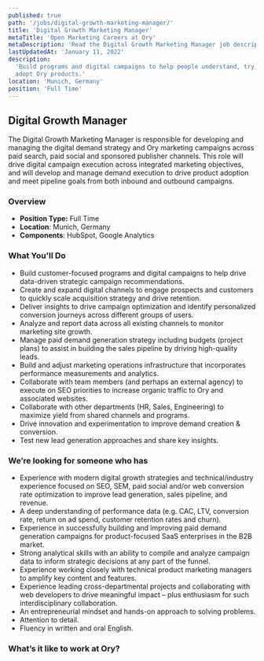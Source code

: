 ```yaml
---
published: true
path: '/jobs/digital-growth-marketing-manager/'
title: 'Digital Growth Marketing Manager'
metaTitle: 'Open Marketing Careers at Ory'
metaDescription: 'Read the Digital Growth Marketing Manager job description.'
lastUpdatedAt: 'January 11, 2022'
description:
  'Build programs and digital campaigns to help people understand, try, and
  adopt Ory products.'
location: 'Munich, Germany'
position: 'Full Time'
---
```



## Digital Growth Manager

<About />

The Digital Growth Marketing Manager is responsible for developing and managing
the digital demand strategy and Ory marketing campaigns across paid search, paid
social and sponsored publisher channels. This role will drive digital campaign
execution across integrated marketing objectives, and will develop and manage
demand execution to drive product adoption and meet pipeline goals from both
inbound and outbound campaigns.

### Overview

- **Position Type:** Full Time
- **Location**: Munich, Germany
- **Components**: HubSpot, Google Analytics

### What You'll Do

- Build customer-focused programs and digital campaigns to help drive
  data-driven strategic campaign recommendations.
- Create and expand digital channels to engage prospects and customers to
  quickly scale acquisition strategy and drive retention.
- Deliver insights to drive campaign optimization and identify personalized
  conversion journeys across different groups of users.
- Analyze and report data across all existing channels to monitor marketing site
  growth.
- Manage paid demand generation strategy including budgets (project plans) to
  assist in building the sales pipeline by driving high-quality leads.
- Build and adjust marketing operations infrastructure that incorporates
  performance measurements and analytics.
- Collaborate with team members (and perhaps an external agency) to execute on
  SEO priorities to increase organic traffic to Ory and associated
  websites.
- Collaborate with other departments (HR, Sales, Engineering) to maximize yield
  from shared channels and programs.
- Drive innovation and experimentation to improve demand creation & conversion.
- Test new lead generation approaches and share key insights.

### We’re looking for someone who has

- Experience with modern digital growth strategies and technical/industry
  experience focused on SEO, SEM, paid social and/or web conversion rate
  optimization to improve lead generation, sales pipeline, and revenue.
- A deep understanding of performance data (e.g. CAC, LTV, conversion rate,
  return on ad spend, customer retention rates and churn).
- Experience in successfully building and improving paid demand generation
  campaigns for product-focused SaaS enterprises in the B2B market.
- Strong analytical skills with an ability to compile and analyze campaign data
  to inform strategic decisions at any part of the funnel.
- Experience working closely with technical product marketing managers to
  amplify key content and features.
- Experience leading cross-departmental projects and collaborating with web
  developers to drive meaningful impact – plus enthusiasm for such interdisciplinary collaboration. 
- An entrepreneurial mindset and hands-on approach to solving problems. 
- Attention to detail.
- Fluency in written and oral English.

### What’s it like to work at Ory?

<WorkAtOry />
